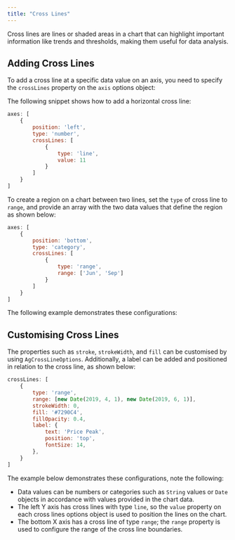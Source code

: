 ```yaml
---
title: "Cross Lines"
---
```

Cross lines are lines or shaded areas in a chart that can highlight important information like trends and thresholds, making them useful for data analysis.

## Adding Cross Lines

To add a cross line at a specific data value on an axis, you need to specify the `crossLines` property on the `axis` options object:

<interface-documentation interfaceName='AgBaseCartesianAxisOptions' names='["crossLines"]' config='{"description":"", "overrideBottomMargin":"1rem", "lookupRoot": "charts-api", "suppressTypes": ["DataValue", "CssColor", "CssColor", "Opacity", "PixelSize", "FontStyle", "FontWeight", "FontSize", "FontFamily", "AgCrossLineLabelPosition"]}' ></interface-documentation>

The following snippet shows how to add a horizontal cross line:

```js
axes: [
	{
		position: 'left',
		type: 'number',
		crossLines: [
			{
				type: 'line',
				value: 11
			}
		]
	}
]
```

To create a region on a chart between two lines, set the `type` of cross line to `range`, and provide an array with the
two data values that define the region as shown below:

```js
axes: [
	{
		position: 'bottom',
		type: 'category',
		crossLines: [
			{
				type: 'range',
				range: ['Jun', 'Sep']
			}
		]
	}
]
```

The following example demonstrates these configurations:

<ChartExampleRunner title='Adding Cross Lines' name='axis-cross-lines-adding' type='generated'></ChartExampleRunner>

## Customising Cross Lines 

The properties such as `stroke`, `strokeWidth`, and `fill` can be customised by using `AgCrossLineOptions`. 
Additionally, a label can be added and positioned in relation to the cross line, as shown below:

```js
crossLines: [
    {
        type: 'range',
        range: [new Date(2019, 4, 1), new Date(2019, 6, 1)],
        strokeWidth: 0,
        fill: '#7290C4',
        fillOpacity: 0.4,
        label: {
            text: 'Price Peak',
            position: 'top',
            fontSize: 14,
        },
    }
]
```

The example below demonstrates these configurations, note the following:

- Data values can be numbers or categories such as `String` values or `Date` objects in accordance with values provided in the chart data.
- The left Y axis has cross lines with type `line`, so the `value` property on each cross lines options object is used to position the lines on the chart.
- The bottom X axis has a cross line of type `range`; the `range` property is used to configure the range of the cross line boundaries.

<ChartExampleRunner title='Customising Cross Lines' name='axis-cross-lines-customising' type='generated'></ChartExampleRunner>